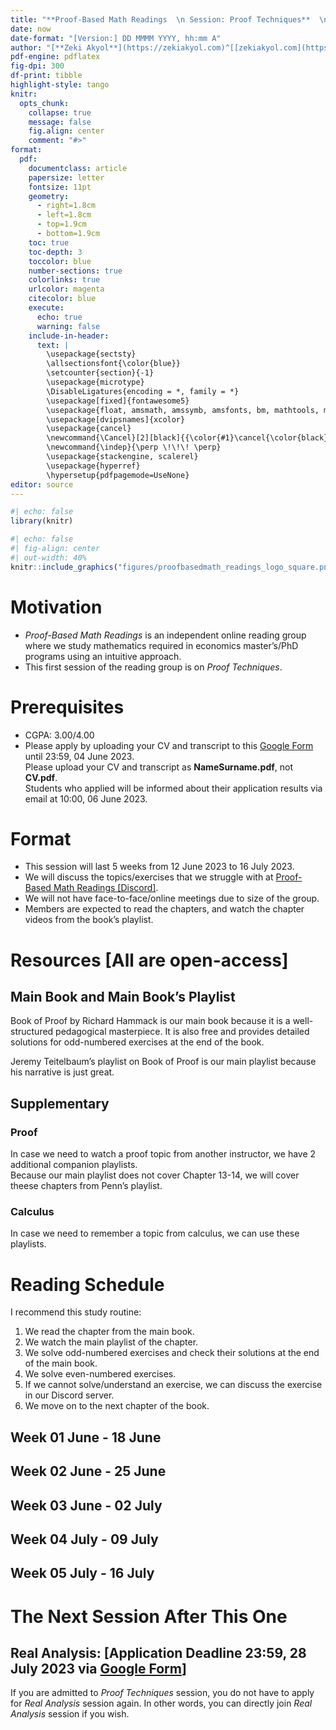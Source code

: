 ```yaml
---
title: "**Proof-Based Math Readings  \n Session: Proof Techniques**  \n 2023 Summer"
date: now
date-format: "[Version:] DD MMMM YYYY, hh:mm A"
author: "[**Zeki Akyol**](https://zekiakyol.com)^[[zekiakyol.com](https://zekiakyol.com)]  \n Department of Economics  \n Istanbul Technical University"
pdf-engine: pdflatex
fig-dpi: 300
df-print: tibble
highlight-style: tango
knitr:
  opts_chunk: 
    collapse: true
    message: false
    fig.align: center
    comment: "#>"
format:
  pdf: 
    documentclass: article
    papersize: letter
    fontsize: 11pt
    geometry: 
      - right=1.8cm
      - left=1.8cm
      - top=1.9cm
      - bottom=1.9cm
    toc: true
    toc-depth: 3
    toccolor: blue
    number-sections: true
    colorlinks: true
    urlcolor: magenta
    citecolor: blue
    execute:
      echo: true
      warning: false
    include-in-header: 
      text: |
        \usepackage{sectsty}
        \allsectionsfont{\color{blue}}
        \setcounter{section}{-1}
        \usepackage{microtype}
        \DisableLigatures{encoding = *, family = *}
        \usepackage[fixed]{fontawesome5}
        \usepackage{float, amsmath, amssymb, amsfonts, bm, mathtools, mathastext}
        \usepackage[dvipsnames]{xcolor} 
        \usepackage{cancel}
        \newcommand{\Cancel}[2][black]{{\color{#1}\cancel{\color{black}#2}}}
        \newcommand{\indep}{\perp \!\!\! \perp}
        \usepackage{stackengine, scalerel}
        \usepackage{hyperref}
        \hypersetup{pdfpagemode=UseNone}
editor: source
---
```


```r
#| echo: false
library(knitr)
```

```r
#| echo: false
#| fig-align: center
#| out-width: 40%
knitr::include_graphics("figures/proofbasedmath_readings_logo_square.png")
```

\newpage

# Motivation 

  - *Proof-Based Math Readings* is an independent online reading group where we study mathematics required in economics master's/PhD programs using an intuitive approach.
  - This first session of the reading group is on *Proof Techniques*.

# Prerequisites

  - CGPA: 3.00/4.00
  - Please apply by uploading your CV and transcript to this [\faLink Google Form](https://docs.google.com/forms/d/e/1FAIpQLSf3OxwYuAwiDXMVTCQ_x3FTtKnHmRRkl_SXlpdfqTDty06PxQ/closedform) until 23:59, 04 June 2023.  
    Please upload your CV and transcript as **NameSurname.pdf**, not **CV.pdf**.  
    Students who applied will be informed about their application results via email at 10:00, 06 June 2023.

# Format

  - This session will last 5 weeks from 12 June 2023 to 16 July 2023.
  - We will discuss the topics/exercises that we struggle with at [\faDiscord Proof-Based Math Readings \[Discord\]](https://discord.com/).
  - We will not have face-to-face/online meetings due to size of the group.
  - Members are expected to read the chapters, and watch the chapter videos from the book's playlist.

# Resources [All are open-access]

## Main Book and Main Book's Playlist

Book of Proof by Richard Hammack is our main book because it is a well-structured pedagogical masterpiece. It is also free and provides detailed solutions for odd-numbered exercises at the end of the book.

Jeremy Teitelbaum's playlist on Book of Proof is our main playlist because his narrative is just great.

\begin{itemize}
  \item[\faBook] \href{https://www.people.vcu.edu/~rhammack/BookOfProof/}{Book of Proof - Richard Hammack (3.3 Edition, 2022)}
  \item[\faYoutube] \href{https://www.youtube.com/@jeremy9959/playlists?view=50&sort=dd&shelf_id=5}{Book of Proof - Richard Hammack (3.3 Edition, 2022, Playlist to main book, Jeremy Teitelbaum)}
\end{itemize}

## Supplementary

### Proof

In case we need to watch a proof topic from another instructor, we have 2 additional companion playlists.  
Because our main playlist does not cover Chapter 13-14, we will cover theese chapters from Penn's playlist.

\begin{itemize}
  \item[\faYoutube] \href{https://www.youtube.com/playlist?list=PLVMgvCDIRy1x00m7Oo9XzEkDDACeEK_m-}{Book of Proof - Richard Hammack (3.3 Edition, 2022, Companion playlist by Michael Penn, Ch 1-14)}
  \item[\faYoutube] \href{https://www.youtube.com/playlist?list=PLpcwHaLYiaEUk-DVrPHjPpGmwL04WMbNQ}{Book of Proof - Richard Hammack (3.3 Edition, 2022, Companion playlist by Valerie Hower, Exams)}
  \item[\faBook] \href{https://summit.plymouth.edu/bitstream/handle/20.500.12774/381/psu-oer-024.pdf?sequence=1&isAllowed=y}{Book of Proof - Richard Hammack (3.3 Edition, 2022, Companion workbook by Justin Wright)}
\end{itemize}

### Calculus

In case we need to remember a topic from calculus, we can use these playlists.

\begin{itemize}
  \item[\faYoutube] \href{https://www.youtube.com/playlist?list=PLZHQObOWTQDMsr9K-rj53DwVRMYO3t5Yr}{Essence of Calculus - 3Blue1Brown (2023)}
  \item[\faBook\faYoutube] \href{https://ocw.mit.edu/courses/18-01-single-variable-calculus-fall-2006}{Single Variable Calculus - David Jerison (2006)}
  \item[\faBook\faYoutube] \href{https://ocw.mit.edu/courses/18-02-multivariable-calculus-fall-2007}{Multi Variable Calculus - Denis Auroux (2007)}
\end{itemize}

\newpage

# Reading Schedule

I recommend this study routine:

  1) We read the chapter from the main book.
  2) We watch the main playlist of the chapter.
  3) We solve odd-numbered exercises and check their solutions at the end of the main book. 
  4) We solve even-numbered exercises.
  5) If we cannot solve/understand an exercise, we can discuss the exercise in our Discord server.
  6) We move on to the next chapter of the book.

::: {.callout-tip icon=false}
## **Week 01 \hfill \faCalendar* 12 June - 18 June**

\begin{itemize}
  \item[\faBook] Book of Proof, Chapter 1: Sets
  \item[\faBook] Book of Proof, Chapter 2: Logic
  \item[\faBook] Book of Proof, Chapter 3: Counting
\end{itemize}
:::

::: {.callout-tip icon=false}
## **Week 02 \hfill \faCalendar* 19 June - 25 June**

\begin{itemize}
  \item[\faBook] Book of Proof, Chapter 4: Direct Proof
  \item[\faBook] Book of Proof, Chapter 5: Contrapositive Proof
  \item[\faBook] Book of Proof, Chapter 6: Proof by Contradiction
\end{itemize}
:::

::: {.callout-tip icon=false}
## **Week 03 \hfill \faCalendar* 26 June - 02 July**

\begin{itemize}
  \item[\faBook] Book of Proof, Chapter 7: Proving Non-Conditional Statements
  \item[\faBook] Book of Proof, Chapter 8: Proofs Involving Sets
  \item[\faBook] Book of Proof, Chapter 9: Disproof
  \item[\faBook] Book of Proof, Chapter 10: Mathematical Induction
\end{itemize}
:::

::: {.callout-tip icon=false}
## **Week 04 \hfill \faCalendar* 03 July - 09 July**

\begin{itemize}
  \item[\faBook] Book of Proof, Chapter 11: Relations
  \item[\faBook] Book of Proof, Chapter 12: Functions
\end{itemize}
:::

::: {.callout-tip icon=false}
## **Week 05 \hfill \faCalendar* 10 July - 16 July**

\begin{itemize}
  \item[\faBook] Book of Proof, Chapter 14: Cardinality of Sets
  \item[\faBook] Book of Proof, Chapter 13: Proofs in Calculus
\end{itemize}
:::

# The Next Session After This One

::: {.callout-note icon=false}
## **Real Analysis: [Application Deadline 23:59, 28 July 2023 via [\faLink Google Form](https://docs.google.com/forms/d/e/1FAIpQLSeD7asHGf1_mFrMCPZRgsQplnrYfBD0Y5XVOS-q-mVe7slDhg/viewform)]**

\begin{itemize}
  \item[\faBook] \href{https://www.jirka.org/ra}{Basic Analysis I: Introduction to Real Analysis [Volume I] - Jiri Lebl (Version 6.0, 2023)}
  \item[\faYoutube] \href{https://www.youtube.com/playlist?list=PLUl4u3cNGP61O7HkcF7UImpM0cR_L2gSw}{Real Analysis - Casey Rodriguez (2020, Companion playlist to the main real analysis book)}
\end{itemize}

If you are admitted to *Proof Techniques* session, you do not have to apply for *Real Analysis* session again. In other words, you can directly join *Real Analysis* session if you wish.
:::
